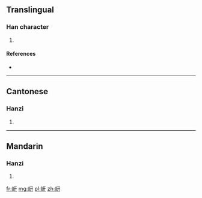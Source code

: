 ==Translingual==

===Han character===
{{Han char|rn=46|rad=山|as=04|sn=7|four=21740|canj=UMT|ids=⿰山开}}

# {{defn|Han|sort=山04}}

====References====
* {{Han ref|kx=0308.190|dkj=07930|dj=0608.010|hdz=10762.080|uh=5C8D|ud=23693|bh=CAC0|bd=51904}}

----

==Cantonese==

===Hanzi===
{{yue-hanzi|jyut=[[hin1]]|y=hin1}}

# {{defn|lang=yue|sort=山04}}

----

==Mandarin==

===Hanzi===
{{cmn-hanzi|pin=[[qiān]] ([[qian1]])|wg=ch'ien<sup>1</sup>}}

# {{defn|lang=cmn|sort=山04}}

[[fr:岍]]
[[mg:岍]]
[[pl:岍]]
[[zh:岍]]